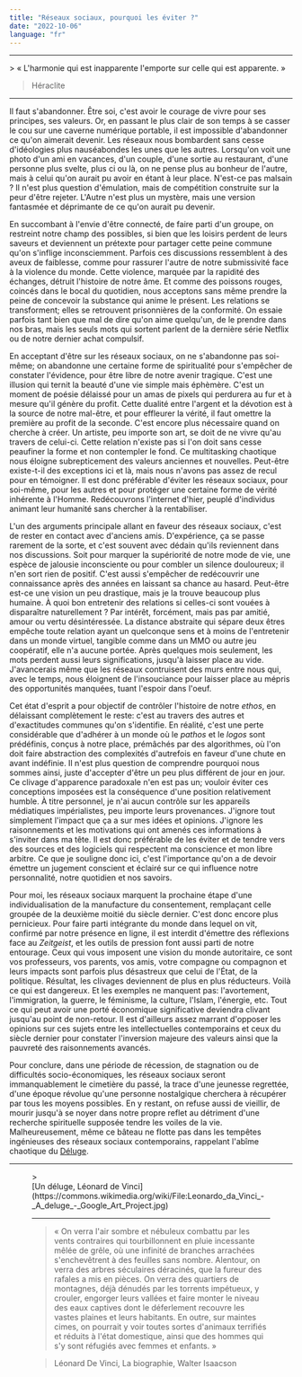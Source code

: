 ```yaml
---
title: "Réseaux sociaux, pourquoi les éviter ?"
date: "2022-10-06"
language: "fr"
---
```



<Hr />
> « L'harmonie qui est inapparente l'emporte sur celle qui est apparente. »

> <footer>Héraclite</footer>

<Hr />

Il faut s'abandonner. Être soi, c'est avoir le courage de vivre pour ses principes, ses valeurs. Or, en passant le plus clair de son temps à se casser le cou sur une caverne numérique portable, il est impossible d'abandonner ce qu'on aimerait devenir. Les réseaux<Sidenote withNumber note="À savoir les réseaux sociaux contemporains." /> nous bombardent sans cesse d'idéologies plus nauséabondes les unes que les autres. Lorsqu'on voit une photo d'un ami en vacances, d'un couple, d'une sortie au restaurant, d'une personne plus svelte, plus ci ou là, on ne pense plus au bonheur de l'autre, mais à celui qu'on aurait pu avoir en étant à leur place. N'est-ce pas malsain ? Il n'est plus question d'émulation, mais de compétition construite sur la peur d'être rejeter. L'Autre n'est plus un mystère, mais une version fantasmée et déprimante de ce qu'on aurait pu devenir.

En succombant à l'envie d'être connecté, de faire parti d'un groupe, on restreint notre champ des possibles, si bien que les loisirs perdent de leurs saveurs et deviennent un prétexte pour partager cette peine commune qu'on s'inflige inconsciemment. Parfois ces discussions ressemblent à des aveux de faiblesse, comme pour rassurer l'autre de notre submissivité face à la violence du monde. Cette violence, marquée par la rapidité des échanges, détruit l'histoire de notre âme. Et comme des poissons rouges, coincés dans le bocal du quotidien, nous acceptons sans même prendre la peine de concevoir la substance qui anime le présent. Les relations se transforment; elles se retrouvent prisonnières de la conformité. On essaie parfois tant bien que mal de dire qu'on aime quelqu'un, de le prendre dans nos bras, mais les seuls mots qui sortent parlent de la dernière série Netflix ou de notre dernier achat compulsif.

En acceptant d'être sur les réseaux sociaux, on ne s'abandonne pas soi-même; on abandonne une certaine forme de spiritualité pour s'empêcher de constater l'évidence, pour être libre de notre avenir tragique. C'est une illusion qui ternit la beauté d'une vie simple mais éphèmère. C'est un moment de poésie délaissé pour un amas de pixels qui perdurera au fur et à mesure qu'il génère du profit. Cette dualité entre l'argent et la dévotion est à la source de notre mal-être, et pour effleurer la vérité, il faut omettre la première au profit de la seconde. C'est encore plus nécessaire quand on cherche à créer. Un artiste, peu importe son art, se doit de ne vivre qu'au travers de celui-ci. Cette relation n'existe pas si l'on doit sans cesse peaufiner la forme et non contempler le fond. Ce multitasking chaotique nous éloigne subrepticement des valeurs anciennes et nouvelles. Peut-être existe-t-il des exceptions ici et là, mais nous n'avons pas assez de recul pour en témoigner. Il est donc préférable d'éviter les réseaux sociaux, pour soi-même, pour les autres et pour protéger une certaine forme de vérité inhérente à l'Homme. Redécouvrons l'internet d'hier, peuplé d'individus animant leur humanité sans chercher à la rentabiliser.

L'un des arguments principale allant en faveur des réseaux sociaux, c'est de rester en contact avec d'anciens amis. D'expérience, ça se passe rarement de la sorte, et c'est souvent avec dédain qu'ils reviennent dans nos discussions. Soit pour marquer la supériorité de notre mode de vie, une espèce de jalousie inconsciente ou pour combler un silence douloureux; il n'en sort rien de positif. C'est aussi s'empêcher de redécouvrir une connaissance après des années en laissant sa chance au hasard. Peut-être est-ce une vision un peu drastique, mais je la trouve beaucoup plus humaine. À quoi bon entretenir des relations si celles-ci sont vouées à disparaître naturellement ? Par intérêt, forcément, mais pas par amitié, amour ou vertu désintéressée. La distance abstraite qui sépare deux êtres empêche toute relation ayant un quelconque sens et à moins de l'entretenir dans un monde virtuel, tangible comme dans un MMO ou autre jeu coopératif, elle n'a aucune portée. Après quelques mois seulement, les mots perdent aussi leurs significations, jusqu'à laisser place au vide. J'avancerais même que les réseaux contruisent des murs entre nous qui, avec le temps, nous éloignent de l'insouciance pour laisser place au mépris des opportunités manquées, tuant l'espoir dans l'oeuf.

Cet état d'esprit a pour objectif de contrôler l'histoire de notre _ethos_, en délaissant complètement le reste: c'est au travers des autres et d'exactitudes communes qu'on s'identifie. En réalité, c'est une perte considérable que d'adhérer à un monde où le _pathos_ et le _logos_ sont prédéfinis, conçus à notre place, prémâchés par des algorithmes, où l'on doit faire abstraction des complexités d'autrefois en faveur d'une chute en avant indéfinie. Il n'est plus question de comprendre pourquoi nous sommes ainsi, juste d'accepter d'être un peu plus différent de jour en jour. Ce clivage d'apparence paradoxale n'en est pas un; vouloir éviter ces conceptions imposées est la conséquence d'une position relativement humble. À titre personnel, je n'ai aucun contrôle sur les appareils médiatiques impérialistes, peu importe leurs provenances. J'ignore tout simplement l'impact que ça a sur mes idées et opinions. J'ignore les raisonnements et les motivations qui ont amenés ces informations à s'inviter dans ma tête. Il est donc préférable de les éviter et de tendre vers des sources et des logiciels qui respectent ma conscience et mon libre arbitre. Ce que je souligne donc ici, c'est l'importance qu'on a de devoir émettre un jugement conscient et éclairé sur ce qui influence notre personnalité, notre quotidien et nos savoirs.

Pour moi, les réseaux sociaux marquent la prochaine étape d'une individualisation de la manufacture du consentement, remplaçant celle groupée de la deuxième moitié du siècle dernier. C'est donc encore plus pernicieux. Pour faire parti intégrante du monde dans lequel on vit, confirmé par notre présence en ligne, il est interdit d'émettre des réflexions face au _Zeitgeist_, et les outils de pression font aussi parti de notre entourage. Ceux qui vous imposent une vision du monde autoritaire, ce sont vos professeurs, vos parents, vos amis, votre compagne ou compagnon et leurs impacts sont parfois plus désastreux que celui de l'État, de la politique. Résultat, les clivages deviennent de plus en plus réducteurs. Voilà ce qui est dangereux. Et les exemples ne manquent pas: l'avortement, l'immigration, la guerre, le féminisme, la culture, l'Islam, l'énergie, etc. Tout ce qui peut avoir une porté économique significative deviendra clivant jusqu'au point de non-retour. Il est d'ailleurs assez marrant d'opposer les opinions sur ces sujets entre les intellectuelles contemporains et ceux du siècle dernier pour constater l'inversion majeure des valeurs ainsi que la pauvreté des raisonnements avancés.

Pour conclure, dans une période de récession, de stagnation ou de difficultés socio-économiques, les réseaux sociaux seront immanquablement le cimetière du  passé, la trace d'une jeunesse regrettée, d'une époque révolue qu'une personne nostalgique cherchera à récupérer par tous les moyens possibles. En y restant, on refuse aussi de vieillir, de mourir jusqu'à se noyer dans notre propre reflet au détriment d'une recherche spirituelle supposée tendre les voiles de la vie. Malheureusement, même ce bâteau ne flotte pas dans les tempêtes ingénieuses des réseaux sociaux contemporains, rappelant l'abîme chaotique du [Déluge](https://fr.wikipedia.org/wiki/D%C3%A9luge).

<Hr />

<Figure
  src="/images/Leonardo_da_Vinci_-_A_deluge_-_Google_Art_Project.jpg"
  alt="Le déluge, Leonard de Vinci"
  note="Illustration du déluge par De Vinci vers la fin de sa vie en France, où, suite à une attaque, il décrit sa vision avec beaucoup d'émotions de la fin du monde, analogie de sa propre mort. La Nature finit toujours par dominer l'Homme et l'harmonie du monde ne repose que sur elle."
  withSideNote
/>
> <footer>[Un déluge, Léonard de Vinci](https://commons.wikimedia.org/wiki/File:Leonardo_da_Vinci_-_A_deluge_-_Google_Art_Project.jpg)</footer>

<Hr />

> « On verra l'air sombre et nébuleux combattu par les vents contraires qui tourbillonnent en pluie incessante mêlée de grêle, où une infinité de branches arrachées s'enchevêtrent à des feuilles sans nombre. Alentour, on verra des arbres séculaires déracinés, que la fureur des rafales a mis en pièces. On verra des quartiers de montagnes, déjà dénudés par les torrents impétueux, y crouler, engorger leurs vallées et faire monter le niveau des eaux captives dont le déferlement recouvre les vastes plaines et leurs habitants. En outre, sur maintes cimes, on pourrait y voir toutes sortes d'animaux terrifiés et réduits à l'état domestique, ainsi que des hommes qui s'y sont réfugiés avec femmes et enfants. »

> <footer>Léonard De Vinci, La biographie, Walter Isaacson</footer>

